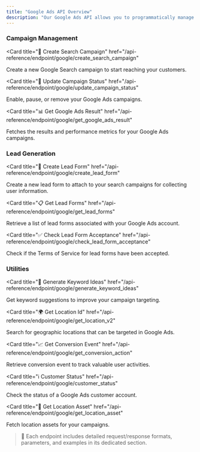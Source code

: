 ```yaml
---
title: "Google Ads API Overview"
description: "Our Google Ads API allows you to programmatically manage your Google Search campaigns. You can create and update campaigns, handle lead forms, and access various utilities to optimize your advertising efforts."
---
```


### Campaign Management

<Card
  title="🚀 Create Search Campaign"
  href="/api-reference/endpoint/google/create_search_campaign"
>
  Create a new Google Search campaign to start reaching your customers.
</Card>

<Card
  title="🔄 Update Campaign Status"
  href="/api-reference/endpoint/google/update_campaign_status"
>
  Enable, pause, or remove your Google Ads campaigns.
</Card>

<Card
  title="📊 Get Google Ads Result"
  href="/api-reference/endpoint/google/get_google_ads_result"
>
  Fetches the results and performance metrics for your Google Ads campaigns.
</Card>

### Lead Generation

<Card
  title="📝 Create Lead Form"
  href="/api-reference/endpoint/google/create_lead_form"
>
  Create a new lead form to attach to your search campaigns for collecting user information.
</Card>

<Card
  title="📋 Get Lead Forms"
  href="/api-reference/endpoint/google/get_lead_forms"
>
  Retrieve a list of lead forms associated with your Google Ads account.
</Card>

<Card
  title="✅ Check Lead Form Acceptance"
  href="/api-reference/endpoint/google/check_lead_form_acceptance"
>
  Check if the Terms of Service for lead forms have been accepted.
</Card>

### Utilities
<Card
  title="🔑 Generate Keyword Ideas"
  href="/api-reference/endpoint/google/generate_keyword_ideas"
>
  Get keyword suggestions to improve your campaign targeting.
</Card>

<Card
  title="🌍 Get Location Id"
  href="/api-reference/endpoint/google/get_location_v2"
>
  Search for geographic locations that can be targeted in Google Ads.
</Card>



<Card
  title="📈 Get Conversion Event"
  href="/api-reference/endpoint/google/get_conversion_action"
>
  Retrieve conversion event to track valuable user activities.
</Card>





<Card
  title="ℹ️ Customer Status"
  href="/api-reference/endpoint/google/customer_status"
>
  Check the status of a Google Ads customer account.
</Card>

<Card
  title="📍 Get Location Asset"
  href="/api-reference/endpoint/google/get_location_asset"
>
  Fetch location assets for your campaigns.
</Card>

> 📘 Each endpoint includes detailed request/response formats, parameters, and examples in its dedicated section. 